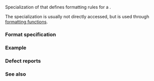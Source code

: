 {{cpp/title|formatter{{small|&lt;std::chrono::weekday_indexed&gt;}}}}
{{cpp/chrono/weekday_indexed/navbar}}

{{ddcl|header=chrono|since=c++20|
template&lt; class CharT &gt;
struct formatter&lt;std::chrono::weekday_indexed, CharT&gt;;
}}

Specialization of {{lc|std::formatter}} that defines formatting rules for a {{lc|std::chrono::weekday_indexed}}.

The {{lc|std::formatter}} specialization is usually not directly accessed, but is used through [[cpp/utility/format|formatting functions]].

===Format specification===
{{cpp/chrono/format spec begin}}
{{cpp/chrono/format spec rows/weekday}}
{{cpp/chrono/format spec fail}}
{{cpp/chrono/format spec rows/year}}
{{cpp/chrono/format spec rows/month}}
{{cpp/chrono/format spec rows/day}}
{{cpp/chrono/format spec rows/date}}
{{cpp/chrono/format spec rows/time}}
{{cpp/chrono/format spec rows/count}}
{{cpp/chrono/format spec rows/zone}}
{{cpp/chrono/format spec rows/others}}
{{cpp/chrono/format spec end}}

===Example===
{{example}}

===Defect reports===
{{dr list begin}}
{{dr list item|paper=P2372R3|std=C++20|before={{tt|formatter}} used the global locale or passed locale|after=default {{c|"C"}} locale is used when {{ttb|L}} is absent}}
{{dr list end}}

===See also===
{{dsc begin}}
{{dsc inc|cpp/utility/format/dsc format}}
{{dsc end}}

{{langlinks|de|es|ja|ru|zh}}